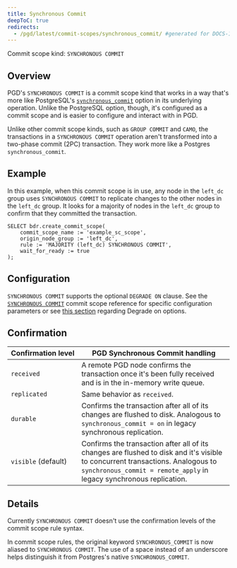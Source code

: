 ```yaml
---
title: Synchronous Commit
deepToC: true
redirects:
  - /pgd/latest/commit-scopes/synchronous_commit/ #generated for DOCS-1247-PGD-6.0-Docs
---
```


Commit scope kind: `SYNCHRONOUS COMMIT`

## Overview

PGD's `SYNCHRONOUS COMMIT` is a commit scope kind that works in a way that's more like PostgreSQL's [`synchronous_commit`](https://www.postgresql.org/docs/current/runtime-config-wal.html#GUC-SYNCHRONOUS-COMMIT) option in its underlying operation. Unlike the PostgreSQL option, though, it's configured as a commit scope and is easier to configure and interact with in PGD. 

Unlike other commit scope kinds, such as `GROUP COMMIT` and `CAMO`, the transactions in a `SYNCHRONOUS COMMIT` operation aren't transformed into a two-phase commit (2PC) transaction. They work more like a Postgres `synchronous_commit`.

## Example

In this example, when this commit scope is in use, any node in the `left_dc` group uses `SYNCHRONOUS COMMIT` to replicate changes to the other nodes in the `left_dc` group. It looks for a majority of nodes in the `left_dc` group to confirm that they committed the transaction.

```
SELECT bdr.create_commit_scope(
    commit_scope_name := 'example_sc_scope',
    origin_node_group := 'left_dc',
    rule := 'MAJORITY (left_dc) SYNCHRONOUS COMMIT',
    wait_for_ready := true
);
```

## Configuration

`SYNCHRONOUS COMMIT` supports the optional `DEGRADE ON` clause. See the [`SYNCHRONOUS COMMIT`](/pgd/latest/reference/tables-views-functions/commit-scopes/#synchronous-commit) commit scope reference for specific configuration parameters or see [this section](degrading) regarding Degrade on options.

## Confirmation

   Confirmation&nbsp;level    | PGD Synchronous Commit handling
-------------------------|-------------------------------
 `received`              | A remote PGD node confirms the transaction once it's been fully received and is in the in-memory write queue.
 `replicated`            | Same behavior as `received`.
 `durable`               | Confirms the transaction after all of its changes are flushed to disk. Analogous to `synchronous_commit = on` in legacy synchronous replication.
 `visible` (default)     | Confirms the transaction after all of its changes are flushed to disk and it's visible to concurrent transactions. Analogous to `synchronous_commit = remote_apply` in legacy synchronous replication.

## Details

Currently `SYNCHRONOUS COMMIT` doesn't use the confirmation levels of the commit scope rule syntax.

In commit scope rules, the original keyword `SYNCHRONOUS_COMMIT` is now aliased to `SYNCHRONOUS COMMIT`. The use of a space instead of an underscore helps distinguish it from Postgres's native `SYNCHRONOUS_COMMIT`.

